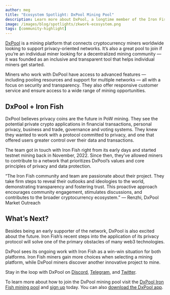 ```yaml
---
author: meg
title: "Ecosystem Spotlight: DxPool Mining Pool"
description: Learn more about DxPool, a longtime member of the Iron Fish mining community
image: /images/blog/spotlights/zkwork-ecosystem.png
tags: [community-highlight]
---
```


[DxPool](https://www.dxpool.com/) is a mining platform that connects cryptocurrency miners worldwide looking to support privacy-oriented networks. It’s also a great pool to join if you’re an individual miner looking for a decentralized mining community — it was founded as an inclusive and transparent tool that helps individual miners get started.

  

Miners who work with DxPool have access to advanced features — including pooling resources and support for multiple networks — all with a focus on security and transparency. They also offer responsive customer service and ensure access to a wide range of mining opportunities.

## DxPool + Iron Fish

DxPool believes privacy coins are the future in PoW mining. They see the potential private crypto applications in financial transactions, personal privacy, business and trade, governance and voting systems. They knew they wanted to work with a protocol committed to privacy, and one that offered users greater control over their data and transactions.

  

The team got in touch with Iron Fish right from its early days and started testnet mining back in November, 2022. Since then, they’ve allowed miners to contribute to a network that prioritizes DxPool’s values and core principles of privacy and data protection.

  

“The Iron Fish community and team are passionate about their project. They take firm steps to reveal their outlooks and ideologies to the world, demonstrating transparency and fostering trust. This proactive approach encourages community engagement, stimulates discussions, and contributes to the broader cryptocurrency ecosystem.” — Renzhi, DxPool Market Outreach

## What’s Next?

Besides being an early supporter of the network, DxPool is also excited about the future. Iron Fish’s recent steps into the application of its privacy protocol will solve one of the primary obstacles of many web3 technologies.

  

DxPool sees its ongoing work with Iron Fish as a win-win situation for both platforms. Iron Fish miners gain more choices when selecting a mining platform, while DxPool miners discover another innovative project to mine.

  

Stay in the loop with DxPool on [Discord](https://discord.gg/SD3wYt5AaJ), [Telegram](https://t.me/globaldxpool), and [Twitter](https://twitter.com/dxpoolOfficial).

To learn more about how to join the DxPool mining pool visit the [DxPool Iron Fish mining pool](https://www.dxpool.com/mining/ironfish/dashboard) and [sign up](https://www.dxpool.com/register/email) today. You can also [download the DxPool app](https://www.dxpool.com/download).
